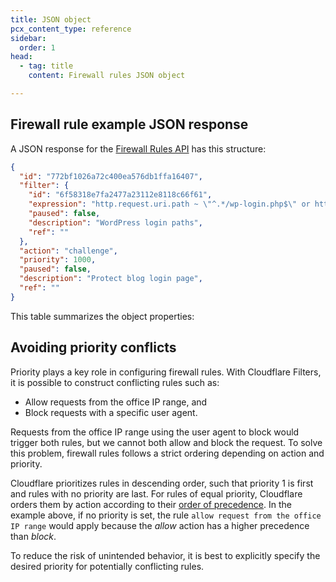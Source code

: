 ```yaml
---
title: JSON object
pcx_content_type: reference
sidebar:
  order: 1
head:
  - tag: title
    content: Firewall rules JSON object

---
```


## Firewall rule example JSON response

A JSON response for the [Firewall Rules API](/api/resources/firewall/subresources/rules/methods/list/) has this structure:

```json
{
  "id": "772bf1026a72c400ea576db1ffa16407",
  "filter": {
    "id": "6f58318e7fa2477a23112e8118c66f61",
    "expression": "http.request.uri.path ~ \"^.*/wp-login.php$\" or http.request.uri.path ~ \"^.*/xmlrpc.php$\"",
    "paused": false,
    "description": "WordPress login paths",
    "ref": ""
  },
  "action": "challenge",
  "priority": 1000,
  "paused": false,
  "description": "Protect blog login page",
  "ref": ""
}
```

This table summarizes the object properties:



## Avoiding priority conflicts

Priority plays a key role in configuring firewall rules. With Cloudflare Filters, it is possible to construct conflicting rules such as:

* Allow requests from the office IP range, and
* Block requests with a specific user agent.

Requests from the office IP range using the user agent to block would trigger both rules, but we cannot both allow and block the request. To solve this problem, firewall rules follows a strict ordering depending on action and priority.

Cloudflare prioritizes rules in descending order, such that priority 1 is first and rules with no priority are last. For rules of equal priority, Cloudflare orders them by action according to their [order of precedence](/firewall/cf-firewall-rules/actions/#supported-actions). In the example above, if no priority is set, the rule `allow request from the office IP range` would apply because the *allow* action has a higher precedence than *block*.

To reduce the risk of unintended behavior, it is best to explicitly specify the desired priority for potentially conflicting rules.
